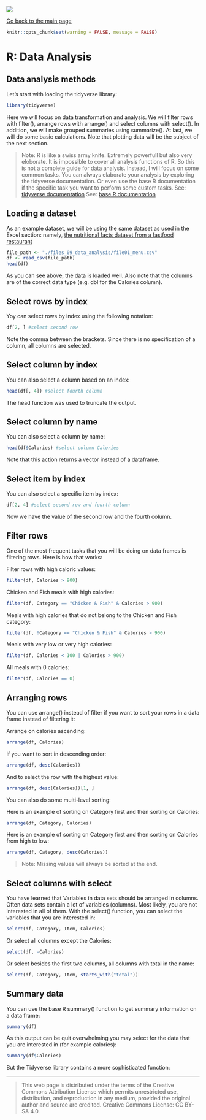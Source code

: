 ![](../hanze/hanze.png)

[Go back to the main page](../index.html)

```r
knitr::opts_chunk$set(warning = FALSE, message = FALSE) 
```

# R: Data Analysis

## Data analysis methods

Let's start with loading the tidyverse library:

```r
library(tidyverse)
```


Here we will focus on data transformation and analysis.
We will filter rows with filter(), arrange rows with arrange() and select columns with select().
In addition, we will make grouped summaries using summarize().
At last, we will do some basic calculations. Note that plotting data will be the subject of the next section.

>Note: R is like a swiss army knife. Extremely powerfull but also very eloborate.
>It is impossible to cover all analysis functions of R.
>So this is not a complete guide for data analysis. Instead, I will focus on some common tasks.
>You can always elaborate your analysis by exploring the tidyverse documentation. Or even use the base R documentation if the specific task you want to perform some custom tasks.
>See: [tidyverse documentation](https://style.tidyverse.org/documentation.html)
>See: [base R documentation](https://cran.r-project.org/manuals.html)

## Loading a dataset

As an example dataset, we will be using the same dataset as used in the Excel section:
namely, [the nutritional facts dataset from a fastfood restaurant](https://www.kaggle.com/datasets/mcdonalds/nutrition-facts)

```r
file_path <- "./files_09_data_analysis/file01_menu.csv"
df <- read_csv(file_path)
head(df)
```

As you can see above, the data is loaded well. Also note that the columns are of the correct data type (e.g. dbl for the Calories column).


## Select rows by index

Yoy can select rows by index using the following notation:

```r
df[2, ] #select second row
```

Note the comma between the brackets. Since there is no specification of a column, all columns are selected.

## Select column by index


You can also select a column based on an index:

```r
head(df[, 4]) #select fourth column
```

The head function was used to truncate the output.

## Select column by name

You can also select a column by name:

```r
head(df$Calories) #select column Calories
```

Note that this action returns a vector instead of a dataframe.


## Select item by index

You can also select a specific item by index:

```r
df[2, 4] #select second row and fourth column
```

Now we have the value of the second row and the fourth column.

## Filter rows

One of the most frequent tasks that you will be doing on data frames is filtering rows.
Here is how that works:

Filter rows with high caloric values:

```r
filter(df, Calories > 900)
```

Chicken and Fish meals with high calories:

```r
filter(df, Category == "Chicken & Fish" & Calories > 900)
```

Meals with high calories that do not belong to the Chicken and Fish category:

```r
filter(df, !Category == "Chicken & Fish" & Calories > 900)
```

Meals with very low or very high calories:

```r
filter(df, Calories < 100 | Calories > 900)
```

All meals with 0 calories:

```r
filter(df, Calories == 0)
```

## Arranging rows

You can use arrange() instead of filter if you want to sort your rows in a data frame instead of filtering it:

Arrange on calories ascending:

```r
arrange(df, Calories)
```


If you want to sort in descending order:

```r
arrange(df, desc(Calories))
```

And to select the row with the highest value:

```r
arrange(df, desc(Calories))[1, ]
```

You can also do some multi-level sorting:

Here is an example of sorting on Category first and then sorting on Calories: 

```r
arrange(df, Category, Calories)
```

Here is an example of sorting on Category first and then sorting on Calories from high to low: 

```r
arrange(df, Category, desc(Calories))
```


>Note: Missing values will always be sorted at the end.


## Select columns with select

You have learned that Variables in data sets should be arranged in columns. Often data sets contain a lot of variables (columns). Most likely, you are not interested in all of them.
With the select() function, you can select the variables that you are interested in:

```r
select(df, Category, Item, Calories)
```

Or select all columns except the Calories:

```r
select(df, -Calories)
```

Or select besides the first two columns, all columns with total in the name:

```r
select(df, Category, Item, starts_with("total"))
```


## Summary data

You can use the base R summary() function to get summary information on a data frame:

```r
summary(df)
```

As this output can be quit overwhelming you may select for the data that you are interested in (for example calories):

```r
summary(df$Calories)
```

But the Tidyverse library contains a more sophisticated function:




---


>This web page is distributed under the terms of the Creative Commons Attribution License which permits unrestricted use, distribution, and reproduction in any medium, provided the original author and source are credited.
>Creative Commons License: CC BY-SA 4.0.

